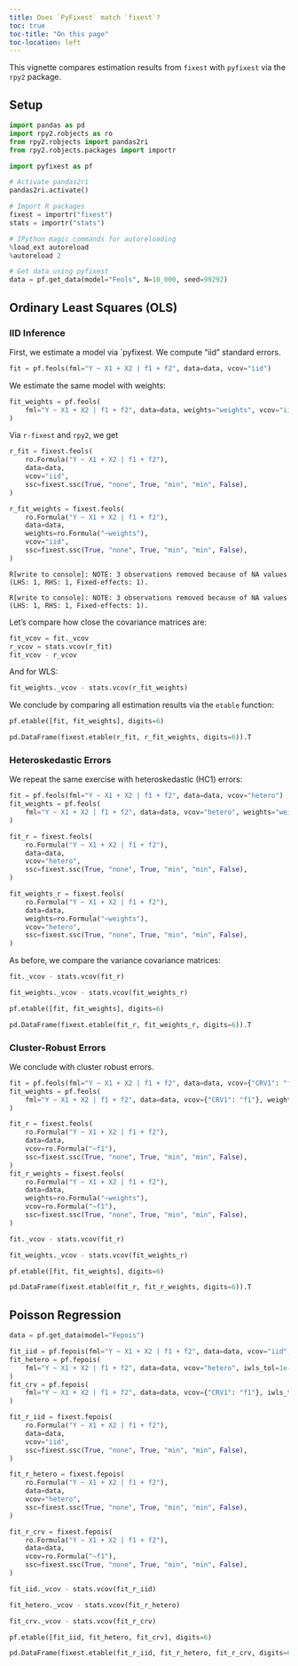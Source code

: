 ```yaml
---
title: Does `PyFixest` match `fixest`?
toc: true
toc-title: "On this page"
toc-location: left
---
```


This vignette compares estimation results from `fixest` with `pyfixest` via the `rpy2` package.

## Setup


```python
import pandas as pd
import rpy2.robjects as ro
from rpy2.robjects import pandas2ri
from rpy2.robjects.packages import importr

import pyfixest as pf

# Activate pandas2ri
pandas2ri.activate()

# Import R packages
fixest = importr("fixest")
stats = importr("stats")

# IPython magic commands for autoreloading
%load_ext autoreload
%autoreload 2

# Get data using pyfixest
data = pf.get_data(model="Feols", N=10_000, seed=99292)
```


## Ordinary Least Squares (OLS)

### IID Inference

First, we estimate a model via `pyfixest. We compute "iid" standard errors.


```python
fit = pf.feols(fml="Y ~ X1 + X2 | f1 + f2", data=data, vcov="iid")
```

We estimate the same model with weights:


```python
fit_weights = pf.feols(
    fml="Y ~ X1 + X2 | f1 + f2", data=data, weights="weights", vcov="iid"
)
```

Via `r-fixest` and `rpy2`, we get


```python
r_fit = fixest.feols(
    ro.Formula("Y ~ X1 + X2 | f1 + f2"),
    data=data,
    vcov="iid",
    ssc=fixest.ssc(True, "none", True, "min", "min", False),
)

r_fit_weights = fixest.feols(
    ro.Formula("Y ~ X1 + X2 | f1 + f2"),
    data=data,
    weights=ro.Formula("~weights"),
    vcov="iid",
    ssc=fixest.ssc(True, "none", True, "min", "min", False),
)
```

    R[write to console]: NOTE: 3 observations removed because of NA values (LHS: 1, RHS: 1, Fixed-effects: 1).

    R[write to console]: NOTE: 3 observations removed because of NA values (LHS: 1, RHS: 1, Fixed-effects: 1).



Let's compare how close the covariance matrices are:


```python
fit_vcov = fit._vcov
r_vcov = stats.vcov(r_fit)
fit_vcov - r_vcov
```


And for WLS:


```python
fit_weights._vcov - stats.vcov(r_fit_weights)
```


We conclude by comparing all estimation results via the `etable` function:


```python
pf.etable([fit, fit_weights], digits=6)
```

```python
pd.DataFrame(fixest.etable(r_fit, r_fit_weights, digits=6)).T
```


### Heteroskedastic Errors

We repeat the same exercise with heteroskedastic (HC1) errors:


```python
fit = pf.feols(fml="Y ~ X1 + X2 | f1 + f2", data=data, vcov="hetero")
fit_weights = pf.feols(
    fml="Y ~ X1 + X2 | f1 + f2", data=data, vcov="hetero", weights="weights"
)
```


```python
fit_r = fixest.feols(
    ro.Formula("Y ~ X1 + X2 | f1 + f2"),
    data=data,
    vcov="hetero",
    ssc=fixest.ssc(True, "none", True, "min", "min", False),
)

fit_weights_r = fixest.feols(
    ro.Formula("Y ~ X1 + X2 | f1 + f2"),
    data=data,
    weights=ro.Formula("~weights"),
    vcov="hetero",
    ssc=fixest.ssc(True, "none", True, "min", "min", False),
)
```

As before, we compare the variance covariance matrices:


```python
fit._vcov - stats.vcov(fit_r)
```

```python
fit_weights._vcov - stats.vcov(fit_weights_r)
```

```python
pf.etable([fit, fit_weights], digits=6)
```

```python
pd.DataFrame(fixest.etable(fit_r, fit_weights_r, digits=6)).T
```

### Cluster-Robust Errors

We conclude with cluster robust errors.


```python
fit = pf.feols(fml="Y ~ X1 + X2 | f1 + f2", data=data, vcov={"CRV1": "f1"})
fit_weights = pf.feols(
    fml="Y ~ X1 + X2 | f1 + f2", data=data, vcov={"CRV1": "f1"}, weights="weights"
)

fit_r = fixest.feols(
    ro.Formula("Y ~ X1 + X2 | f1 + f2"),
    data=data,
    vcov=ro.Formula("~f1"),
    ssc=fixest.ssc(True, "none", True, "min", "min", False),
)
fit_r_weights = fixest.feols(
    ro.Formula("Y ~ X1 + X2 | f1 + f2"),
    data=data,
    weights=ro.Formula("~weights"),
    vcov=ro.Formula("~f1"),
    ssc=fixest.ssc(True, "none", True, "min", "min", False),
)
```

```python
fit._vcov - stats.vcov(fit_r)
```

```python
fit_weights._vcov - stats.vcov(fit_weights_r)
```

```python
pf.etable([fit, fit_weights], digits=6)
```


```python
pd.DataFrame(fixest.etable(fit_r, fit_r_weights, digits=6)).T
```

## Poisson Regression


```python
data = pf.get_data(model="Fepois")
```


```python
fit_iid = pf.fepois(fml="Y ~ X1 + X2 | f1 + f2", data=data, vcov="iid", iwls_tol=1e-10)
fit_hetero = pf.fepois(
    fml="Y ~ X1 + X2 | f1 + f2", data=data, vcov="hetero", iwls_tol=1e-10
)
fit_crv = pf.fepois(
    fml="Y ~ X1 + X2 | f1 + f2", data=data, vcov={"CRV1": "f1"}, iwls_tol=1e-10
)

fit_r_iid = fixest.fepois(
    ro.Formula("Y ~ X1 + X2 | f1 + f2"),
    data=data,
    vcov="iid",
    ssc=fixest.ssc(True, "none", True, "min", "min", False),
)

fit_r_hetero = fixest.fepois(
    ro.Formula("Y ~ X1 + X2 | f1 + f2"),
    data=data,
    vcov="hetero",
    ssc=fixest.ssc(True, "none", True, "min", "min", False),
)

fit_r_crv = fixest.fepois(
    ro.Formula("Y ~ X1 + X2 | f1 + f2"),
    data=data,
    vcov=ro.Formula("~f1"),
    ssc=fixest.ssc(True, "none", True, "min", "min", False),
)
```

```python
fit_iid._vcov - stats.vcov(fit_r_iid)
```

```python
fit_hetero._vcov - stats.vcov(fit_r_hetero)
```

```python
fit_crv._vcov - stats.vcov(fit_r_crv)
```

```python
pf.etable([fit_iid, fit_hetero, fit_crv], digits=6)
```

```python
pd.DataFrame(fixest.etable(fit_r_iid, fit_r_hetero, fit_r_crv, digits=6)).T
```
